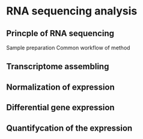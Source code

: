 # RNA sequencing analysis {#sec-rna-seq-analysis}

## Princple of  RNA sequencing

Sample preparation
Common workflow of method

## Transcriptome assembling

## Normalization of expression

## Differential gene expression

## Quantifycation of the expression

